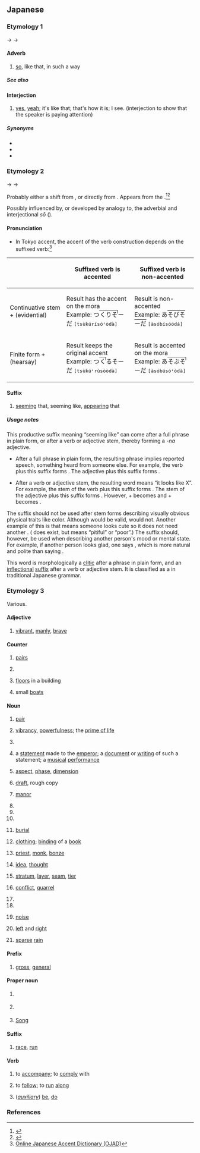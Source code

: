 {{also|ぞう|Appendix:Variations of "so"|Appendix:Variations of "sou"}}
==Japanese==

===Etymology 1===
{{phrasebook|ja}}
{{ja-kanjitab|alt=然う:rare}}
{{IPAchar|/sau/}} → {{IPAchar|/sɔː/}} → {{IPAchar|/soː/}}

====Adverb====
{{ja-pos|adverb|hhira=さう}}

# [[so]], like that, in such a way
#: {{ja-usex|[[そりゃ]] '''そう''' だろ。|Well, of course.}}

=====See also=====
{{Japanese demonstratives}}

====Interjection====
{{ja-pos|interjection|hhira=さう}}

# [[yes]], [[yeah]]; it's like that; that's how it is; I see. (interjection to show that the speaker is paying attention)

=====Synonyms=====
* {{ja-r|はい}}
* {{ja-r|その通り|その とおり}}
* {{ja-r|うん}}

===Etymology 2===
{{IPAchar|/sau/}} → {{IPAchar|/sɔː/}} → {{IPAchar|/soː/}}

Probably either a shift from {{m|ja|様|tr=sama}}, or directly from {{m|ja|相|tr=sō}}.  Appears from the {{w|Muromachi period}}.<ref name="KDJ">{{R:Kokugo Dai Jiten}}</ref><ref name="DJR">{{R:Daijirin}}</ref>

Possibly influenced by, or developed by analogy to, the adverbial and interjectional ''sō'' ({{m|ja|然う}}).

====Pronunciation====
{{ja-pron}}
* In Tokyo accent, the accent of the verb construction depends on the suffixed verb:<ref>[http://www.gavo.t.u-tokyo.ac.jp/ojad/kouzokugo Online Japanese Accent Dictionary (OJAD)]</ref>
{| class=wikitable
! !! Suffixed verb is accented !! Suffixed verb is non-accented
|-
! Continuative stem + {{ja-r|そう}} (evidential)
| Result has the accent on the {{ja-r|そ}} mora<br>Example: <span lang="ja" class="Jpan">つ<span style="border-top:1px solid black;position:relative;padding:1px;">くりそ<span style="position:absolute;top:0;bottom:67%;right:0%;border-right:1px solid black;">&#8203;</span></span>ーだ</span> <span class="Latn"><samp>[tsùkúrísóꜜòdà]</samp></span>
| Result is non-accented<br>Example: <span lang="ja" class="Jpan">あ<span style="border-top:1px solid black">そびそーだ</span></span> <span class="Latn"><samp>[àsóbísóódá]</samp></span>
|-
! Finite form + {{ja-r|そう}} (hearsay)
| Result keeps the original accent<br>Example: <span lang="ja" class="Jpan">つ<span style="border-top:1px solid black;position:relative;padding:1px;">く<span style="position:absolute;top:0;bottom:67%;right:0%;border-right:1px solid black;">&#8203;</span></span>るそーだ</span> <span class="Latn"><samp>[tsùkúꜜrùsòòdà]</samp></span>
| Result is accented on the {{ja-r|そ}} mora<br>Example: <span lang="ja" class="Jpan">あ<span style="border-top:1px solid black;position:relative;padding:1px;">そぶそ<span style="position:absolute;top:0;bottom:67%;right:0%;border-right:1px solid black;">&#8203;</span></span>ーだ</span> <span class="Latn"><samp>[àsóbúsóꜜòdà]</samp></span>
|}

====Suffix====
{{ja-pos|suffix}}

# [[seem]]ing that, seeming like, [[appear]]ing that

=====Usage notes=====
This productive suffix meaning “seeming like” can come after a full phrase in plain form, or after a verb or adjective stem, thereby forming a ''-na'' adjective.

* After a full phrase in plain form, the resulting phrase implies reported speech, something heard from someone else. For example, the verb {{m|ja|降る|tr=furu|t=to fall from the sky}} plus this suffix forms {{m|ja||降る'''そう'''|tr=furu '''sō'''|t='''I've heard that''' it will rain” or “'''someone told me that''' it will rain}}. The adjective {{m|ja|美味しい|tr=oishii|t=delicious}} plus this suffix forms {{m|ja||美味しい'''そう'''|tr=oishii '''sō'''|t='''I've heard that''' it's delicious}}.

* After a verb or adjective stem, the resulting word means “it looks like X”. For example, the stem {{m|ja||降り|tr=furi-}} of the verb {{m|ja|降る|tr=furu|t=to fall from the sky}} plus this suffix forms {{m|ja||降り'''そう'''|tr=furi'''sō'''|t=it '''looks''' like it will rain}}. The stem {{m|ja||美味し|tr=oishi-}} of the adjective {{m|ja|美味しい|tr=oishii|t=delicious}} plus this suffix forms {{m|ja||美味し'''そう'''|tr=oishi'''sō'''|t='''looks''' delicious}}. However, {{m|ja|良い|いい|tr=ii}} + {{m|ja||そう}} becomes {{m|ja|よさそう|tr=yosasō}} and {{m|ja|ない|tr=nai}} + {{m|ja||そう}} becomes {{m|ja|なさそう|tr=nasasō}}.

The suffix should not be used after stem forms describing visually obvious physical traits like color. Although {{m|ja||赤い'''そう'''|tr=akai '''sō'''|t='''I've heard that''' it's red}} would be valid, {{m|ja||*赤'''そう'''|tr=aka'''sō'''|t=it '''seems''' red}} would not. Another example of this is that {{m|ja|可愛い|tr=kawaii}} means someone looks cute so it does not need another {{m|ja||そう}}. ({{m|ja|かわいそう|tr=kawaisō}} does exist, but means “pitiful” or “poor”.) The suffix should, however, be used when describing another person's mood or mental state. For example, if another person looks glad, one says {{m|ja||嬉し'''そう'''|tr=ureshi'''sō'''|t=you '''seem''' glad}}, which is more natural and polite than saying {{m|ja|嬉しい|tr=ureshii|t=you are glad}}.

This word is morphologically a [[clitic]] after a phrase in plain form, and an [[inflectional]] [[suffix]] after a verb or adjective stem. It is classified as a {{m|ja|助動詞|tr=jodōshi|t=auxiliary verb}} in traditional Japanese grammar.

===Etymology 3===
Various.

====Adjective====
{{ja-adj|infl=na}}

# {{ja-def|壮}} [[vibrant]], [[manly]], [[brave]]

====Counter====
{{ja-pos|counter}}

# {{ja-def|双}} [[pair]]s
# {{ja-def|壮}}
# {{ja-def|層}} [[floor]]s in a building
# {{ja-def|艘}} small [[boat]]s

====Noun====
{{ja-noun}}

# {{ja-def|双}} [[pair]]
# {{ja-def|壮}} [[vibrancy]], [[powerfulness]]; the [[prime of life]]
# {{ja-def|宗}}
# {{ja-def|奏}} a [[statement]] made to the [[emperor]]; a [[document]] or [[writing]] of such a statement; a [[musical]] [[performance]]
# {{ja-def|相}} [[aspect]], [[phase]], [[dimension]]
# {{ja-def|草}} [[draft]], rough copy
# {{ja-def|荘|庄}} [[manor]]
# {{ja-def|曹}}
# {{ja-def|喪}}
# {{ja-def|惣}}
# {{ja-def|葬}} [[burial]]
# {{ja-def|装}} [[clothing]]; [[binding]] of a [[book]]
# {{ja-def|僧}} [[priest]], [[monk]], [[bonze]]
# {{ja-def|想}} [[idea]], [[thought]]
# {{ja-def|層}} [[stratum]], [[layer]], [[seam]], [[tier]]
# {{ja-def|争}} [[conflict]], [[quarrel]]
# {{ja-def|箏}}
# {{ja-def|甑}}
# {{ja-def|騒}} [[noise]]
# {{ja-def|左右}} [[left]] and [[right]]
# {{ja-def|疎雨|疏雨}} [[sparse]] [[rain]]

====Prefix====
{{ja-pos|prefix}}

# {{ja-def|総}} [[gross]], [[general]]

====Proper noun====
{{ja-pos|proper}}

# {{ja-def|壮}} {{given name|ja|male}}
# {{ja-def|宗}} {{surname|ja}}
# {{ja-def|宋}} [[Song]]

====Suffix====
{{ja-pos|suffix}}

# {{ja-def|走}} [[race]], [[run]]

====Verb====
{{ja-verb}}

# {{ja-def|添う|副う}} to [[accompany]]; to [[comply]] with
# {{ja-def|沿う}} to [[follow]]; to [[run]] [[along]]
# {{ja-def|候}} (''[[auxiliary]]'') [[be]], [[do]]

===References===
<references/>